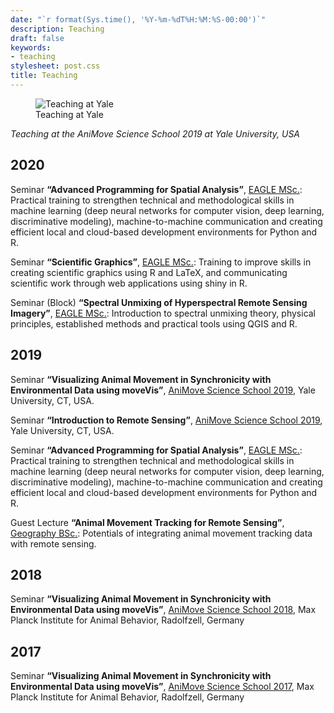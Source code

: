 ```yaml
---
date: "`r format(Sys.time(), '%Y-%m-%dT%H:%M:%S-00:00')`"
description: Teaching
draft: false
keywords:
- teaching
stylesheet: post.css
title: Teaching
---
```


![Teaching at Yale](/img/teaching.jpg)
<figcaption>*Teaching at the AniMove Science School 2019 at Yale University, USA*</figcaption>

## 2020

Seminar **"Advanced Programming for Spatial Analysis"**, [EAGLE MSc.](http://eagle-science.org): Practical training to strengthen technical and methodological skills in machine learning (deep neural networks for computer vision, deep learning, discriminative modeling), machine-to-machine communication and creating efficient local and cloud-based development environments for Python and R.

Seminar **"Scientific Graphics"**, [EAGLE MSc.](http://eagle-science.org): Training to improve skills in creating scientific graphics using R and LaTeX, and communicating scientific work through web applications using shiny in R.

Seminar (Block) **"Spectral Unmixing of Hyperspectral Remote Sensing Imagery"**, [EAGLE MSc.](http://eagle-science.org): Introduction to spectral unmixing theory, physical principles, established methods and practical tools using QGIS and R.

## 2019

Seminar **"Visualizing Animal Movement in Synchronicity with Environmental Data using moveVis"**, [AniMove Science School 2019](http://animove.org/courses/yale-2019/), Yale University, CT, USA.

Seminar **"Introduction to Remote Sensing"**, [AniMove Science School 2019](http://animove.org), Yale University, CT, USA.

Seminar **"Advanced Programming for Spatial Analysis"**, [EAGLE MSc.](http://eagle-science.org): Practical training to strengthen technical and methodological skills in machine learning (deep neural networks for computer vision, deep learning, discriminative modeling), machine-to-machine communication and creating efficient local and cloud-based development environments for Python and R.

Guest Lecture **"Animal Movement Tracking for Remote Sensing"**, [Geography BSc.](https://www.geographie.uni-wuerzburg.de/en/studies/): Potentials of integrating animal movement tracking data with remote sensing.

## 2018

Seminar **"Visualizing Animal Movement in Synchronicity with Environmental Data using moveVis"**, [AniMove Science School 2018](http://animove.org/courses/animove-2018/), Max Planck Institute for Animal Behavior, Radolfzell, Germany

## 2017

Seminar **"Visualizing Animal Movement in Synchronicity with Environmental Data using moveVis"**, [AniMove Science School 2017](http://animove.org/courses/2017-mpi/), Max Planck Institute for Animal Behavior, Radolfzell, Germany
